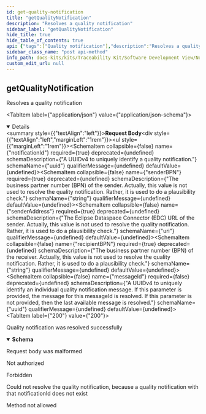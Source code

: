 ```yaml
---
id: get-quality-notification
title: "getQualityNotification"
description: "Resolves a quality notification"
sidebar_label: "getQualityNotification"
hide_title: true
hide_table_of_contents: true
api: {"tags":["Quality notification"],"description":"Resolves a quality notification","operationId":"getQualityNotification","requestBody":{"content":{"application/json":{"schema":{"type":"object","required":["notificationId","senderBPN","senderAddress","recipientBPN"],"properties":{"notificationId":{"type":"string","format":"uuid","example":"a7954026-3aff-4b6c-92bf-04671ef2fa46","description":"A UUIDv4 to uniquely identify a quality notification."},"senderBPN":{"type":"string","example":"BPNL00000003BW3S","description":"The business partner number (BPN) of the sender. Actually, this value is not used to resolve the quality notification. Rather, it is used to do a plausibility check."},"senderAddress":{"type":"string","format":"uri","example":"https://edc.company-xyz.io/BPNL00000003BW3S","description":"The Eclipse Dataspace Connector (EDC) URL of the sender. Actually, this value is not used to resolve the quality notification. Rather, it is used to do a plausibility check."},"recipientBPN":{"type":"string","example":"BPNL00000003BV4H","description":"The business partner number (BPN) of the receiver. Actually, this value is not used to resolve the quality notification. Rather, it is used to do a plausibility check."},"messageId":{"type":"string","format":"uuid","example":"c2801472-5f87-41a7-9a25-b0939c4e0dff","description":"A UUIDv4 to uniquely identify an individual quality notification message. If this parameter is provided, the message for this messageId is resolved. If this parameter is not provided, then the last available message is resolved."}}}}}},"responses":{"200":{"description":"Quality notification was resolved successfully","content":{"application/json":{"schema":{"type":"object","required":["notificationId","senderBPN","senderAddress","recipientBPN","severity","status","messageId"],"properties":{"notificationId":{"type":"string","format":"uuid","example":"a7954026-3aff-4b6c-92bf-04671ef2fa46","description":"A UUIDv4 to uniquely identify a quality notification."},"senderBPN":{"type":"string","example":"BPNL00000003BW3S","description":"The business partner number (BPN) of the sender."},"senderAddress":{"type":"string","format":"uri","example":"https://edc.company-xyz.io/BPNL00000003BW3S","description":"The Eclipse Dataspace Connector (EDC) URL of the sender."},"recipientBPN":{"type":"string","example":"BPNL00000003BV4H","description":"The business partner number (BPN) of the receiver."},"severity":{"type":"string","enum":["MINOR","MAJOR","CRITICAL","LIFE-THREATENING"],"example":"CRITICAL","description":"The severity of the quality notification describes its criticality."},"status":{"type":"string","enum":["CREATED","SENT","RECEIVED","ACKNOWLEDGED","ACCEPTED","DECLINED","CLOSED"],"example":"SENT","description":"The status of the quality notification."},"targetDate":{"type":"string","format":"date-time","example":"2022-07-28T14:41:13.214Z","description":"The date and time when a processing of the notification is expected by the sender."},"messageId":{"type":"string","format":"uuid","example":"c2801472-5f87-41a7-9a25-b0939c4e0dff","description":"A UUIDv4 to uniquely identify an individual quality notification message."}}}}}},"400":{"description":"Request body was malformed"},"401":{"description":"Not authorized"},"403":{"description":"Forbidden"},"404":{"description":"Could not resolve the quality notification, because a quality notification with that notificationId does not exist"},"405":{"description":"Method not allowed"}},"method":"post","path":"/qualitynotifications/resolve","servers":[{"url":"/"}],"jsonRequestBodyExample":{"notificationId":"a7954026-3aff-4b6c-92bf-04671ef2fa46","senderBPN":"BPNL00000003BW3S","senderAddress":"https://edc.company-xyz.io/BPNL00000003BW3S","recipientBPN":"BPNL00000003BV4H","messageId":"c2801472-5f87-41a7-9a25-b0939c4e0dff"},"info":{"title":"Notification API","description":"Notification API","license":{"name":"Apache License v2.0","url":"http://apache.org/v2"},"version":"1.1.0"},"postman":{"name":"get Quality Notification","description":{"content":"Resolves a quality notification","type":"text/plain"},"url":{"path":["qualitynotifications","resolve"],"host":["{{baseUrl}}"],"query":[],"variable":[]},"header":[{"key":"Content-Type","value":"application/json"},{"key":"Accept","value":"application/json"}],"method":"POST","body":{"mode":"raw","raw":"\"\"","options":{"raw":{"language":"json"}}}}}
sidebar_class_name: "post api-method"
info_path: docs-kits/kits/Traceability Kit/Software Development View/Notification API/notification-api
custom_edit_url: null
---
```



## getQualityNotification



Resolves a quality notification

<MimeTabs><TabItem label={"application/json"} value={"application/json-schema"}><details style={{}} data-collapsed={false} open={true}><summary style={{"textAlign":"left"}}><strong>Request Body</strong></summary><div style={{"textAlign":"left","marginLeft":"1rem"}}></div><ul style={{"marginLeft":"1rem"}}><SchemaItem collapsible={false} name={"notificationId"} required={true} deprecated={undefined} schemaDescription={"A UUIDv4 to uniquely identify a quality notification."} schemaName={"uuid"} qualifierMessage={undefined} defaultValue={undefined}></SchemaItem><SchemaItem collapsible={false} name={"senderBPN"} required={true} deprecated={undefined} schemaDescription={"The business partner number (BPN) of the sender. Actually, this value is not used to resolve the quality notification. Rather, it is used to do a plausibility check."} schemaName={"string"} qualifierMessage={undefined} defaultValue={undefined}></SchemaItem><SchemaItem collapsible={false} name={"senderAddress"} required={true} deprecated={undefined} schemaDescription={"The Eclipse Dataspace Connector (EDC) URL of the sender. Actually, this value is not used to resolve the quality notification. Rather, it is used to do a plausibility check."} schemaName={"uri"} qualifierMessage={undefined} defaultValue={undefined}></SchemaItem><SchemaItem collapsible={false} name={"recipientBPN"} required={true} deprecated={undefined} schemaDescription={"The business partner number (BPN) of the receiver. Actually, this value is not used to resolve the quality notification. Rather, it is used to do a plausibility check."} schemaName={"string"} qualifierMessage={undefined} defaultValue={undefined}></SchemaItem><SchemaItem collapsible={false} name={"messageId"} required={false} deprecated={undefined} schemaDescription={"A UUIDv4 to uniquely identify an individual quality notification message. If this parameter is provided, the message for this messageId is resolved. If this parameter is not provided, then the last available message is resolved."} schemaName={"uuid"} qualifierMessage={undefined} defaultValue={undefined}></SchemaItem></ul></details></TabItem></MimeTabs><div><ApiTabs><TabItem label={"200"} value={"200"}><div>

Quality notification was resolved successfully

</div><div><MimeTabs schemaType={"response"}><TabItem label={"application/json"} value={"application/json"}><SchemaTabs><TabItem label={"Schema"} value={"Schema"}><details style={{}} data-collapsed={false} open={true}><summary style={{"textAlign":"left"}}><strong>Schema</strong></summary><div style={{"textAlign":"left","marginLeft":"1rem"}}></div><ul style={{"marginLeft":"1rem"}}><SchemaItem collapsible={false} name={"notificationId"} required={false} deprecated={undefined} schemaDescription={"A UUIDv4 to uniquely identify a quality notification."} schemaName={"uuid"} qualifierMessage={undefined} defaultValue={undefined}></SchemaItem><SchemaItem collapsible={false} name={"senderBPN"} required={false} deprecated={undefined} schemaDescription={"The business partner number (BPN) of the sender."} schemaName={"string"} qualifierMessage={undefined} defaultValue={undefined}></SchemaItem><SchemaItem collapsible={false} name={"senderAddress"} required={false} deprecated={undefined} schemaDescription={"The Eclipse Dataspace Connector (EDC) URL of the sender."} schemaName={"uri"} qualifierMessage={undefined} defaultValue={undefined}></SchemaItem><SchemaItem collapsible={false} name={"recipientBPN"} required={false} deprecated={undefined} schemaDescription={"The business partner number (BPN) of the receiver."} schemaName={"string"} qualifierMessage={undefined} defaultValue={undefined}></SchemaItem><SchemaItem collapsible={false} name={"severity"} required={false} deprecated={undefined} schemaDescription={"The severity of the quality notification describes its criticality."} schemaName={"string"} qualifierMessage={"**Possible values:** [`MINOR`, `MAJOR`, `CRITICAL`, `LIFE-THREATENING`]"} defaultValue={undefined}></SchemaItem><SchemaItem collapsible={false} name={"status"} required={false} deprecated={undefined} schemaDescription={"The status of the quality notification."} schemaName={"string"} qualifierMessage={"**Possible values:** [`CREATED`, `SENT`, `RECEIVED`, `ACKNOWLEDGED`, `ACCEPTED`, `DECLINED`, `CLOSED`]"} defaultValue={undefined}></SchemaItem><SchemaItem collapsible={false} name={"targetDate"} required={false} deprecated={undefined} schemaDescription={"The date and time when a processing of the notification is expected by the sender."} schemaName={"date-time"} qualifierMessage={undefined} defaultValue={undefined}></SchemaItem><SchemaItem collapsible={false} name={"messageId"} required={false} deprecated={undefined} schemaDescription={"A UUIDv4 to uniquely identify an individual quality notification message."} schemaName={"uuid"} qualifierMessage={undefined} defaultValue={undefined}></SchemaItem></ul></details></TabItem><TabItem label={"Example (from schema)"} value={"Example (from schema)"}><ResponseSamples responseExample={"{\n  \"notificationId\": \"a7954026-3aff-4b6c-92bf-04671ef2fa46\",\n  \"senderBPN\": \"BPNL00000003BW3S\",\n  \"senderAddress\": \"https://edc.company-xyz.io/BPNL00000003BW3S\",\n  \"recipientBPN\": \"BPNL00000003BV4H\",\n  \"severity\": \"CRITICAL\",\n  \"status\": \"SENT\",\n  \"targetDate\": \"2022-07-28T14:41:13.214Z\",\n  \"messageId\": \"c2801472-5f87-41a7-9a25-b0939c4e0dff\"\n}"} language={"json"}></ResponseSamples></TabItem></SchemaTabs></TabItem></MimeTabs></div></TabItem><TabItem label={"400"} value={"400"}><div>

Request body was malformed

</div><div></div></TabItem><TabItem label={"401"} value={"401"}><div>

Not authorized

</div><div></div></TabItem><TabItem label={"403"} value={"403"}><div>

Forbidden

</div><div></div></TabItem><TabItem label={"404"} value={"404"}><div>

Could not resolve the quality notification, because a quality notification with that notificationId does not exist

</div><div></div></TabItem><TabItem label={"405"} value={"405"}><div>

Method not allowed

</div><div></div></TabItem></ApiTabs></div>
      
